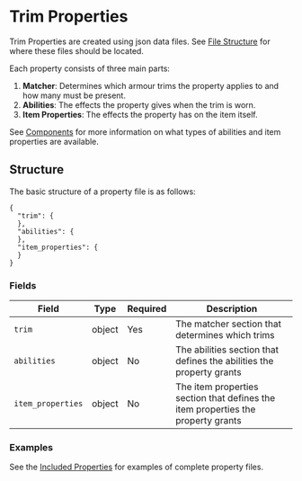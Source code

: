 # Trim Properties

Trim Properties are created using json data files. See [File Structure](../data_files) for where these files should be located.

Each property consists of three main parts:
1. **Matcher**: Determines which armour trims the property applies to and how many must be present.
2. **Abilities**: The effects the property gives when the trim is worn.
3. **Item Properties**: The effects the property has on the item itself.

See [Components](components) for more information on what types of abilities and item properties are available.

## Structure
The basic structure of a property file is as follows:
```json5
{
  "trim": {
  },
  "abilities": {
  },
  "item_properties": {
  }
}
```
### Fields
| Field             | Type   | Required | Description                                                                      |
|-------------------|--------|----------|----------------------------------------------------------------------------------|
| `trim`            | object | Yes      | The matcher section that determines which trims                                  |
| `abilities`       | object | No       | The abilities section that defines the abilities the property grants             |
| `item_properties` | object | No       | The item properties section that defines the item properties the property grants |

### Examples
See the [Included Properties](https://github.com/Bawnorton/BetterTrims/tree/rewrite/versions/1.21.8-fabric/src/main/generated/resourcepacks/default/data/bettertrims/bettertrims/trim_properties) for examples of complete property files.
